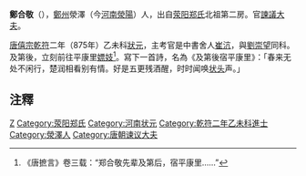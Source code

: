 '''鄭合敬'''（{{bd|?||?||}}），[[鄭州|鄭州]]滎澤（今[[河南|河南]][[滎陽|滎陽]]）人，出自[[荥阳郑氏|荥阳郑氏]]北祖第二房。官[[諫議大夫|諫議大夫]]。

[[唐僖宗|唐僖宗]][[乾符|乾符]]二年（875年）乙未科[[狀元|狀元]]，主考官是中書舍人[[崔沆|崔沆]]，與[[劉崇望|劉崇望]]同科。及第後，立刻前往平康里[[嫖妓|嫖妓]]<ref>《唐摭言》卷三载：“郑合敬先辈及第后，宿平康里……”</ref>。寫下一首詩，名為《及第後宿平康里》：「春来无处不闲行，楚润相看别有情。好是五更残酒醒，时时闻唤[[狀元|状头]]声。」

==注釋==
{{reflist}}

{{河南状元}}
[[Category:唐朝狀元|Z]]
[[Category:荥阳郑氏|Category:荥阳郑氏]]
[[Category:河南状元|Category:河南状元]]
[[Category:乾符二年乙未科進士|Category:乾符二年乙未科進士]]
[[Category:滎澤人|Category:滎澤人]]
[[Category:唐朝谏议大夫|Category:唐朝谏议大夫]]